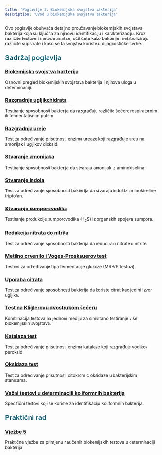 ```yaml
---
title: 'Poglavlje 5: Biokemijska svojstva bakterija'
description: 'Uvod u biokemijska svojstva bakterija'
---
```




Ovo poglavlje obuhvaća detaljno proučavanje biokemijskih svojstava bakterija koja su ključna za njihovu identifikaciju i karakterizaciju. Kroz različite testove i metode analize, učit ćete kako bakterije metaboliziraju različite supstrate i kako se ta svojstva koriste u dijagnostičke svrhe.

<h3 style="color: #096279; font-size: 1.4rem; font-weight: 600; margin: 1.5rem 0 1rem 0;">Sadržaj poglavlja</h3>

### [Biokemijska svojstva bakterija](/poglavlje-5/biokemijska-svojstva-bakterija)
Osnovni pregled biokemijskih svojstava bakterija i njihova uloga u determinaciji.

### [Razgradnja ugljikohidrata](/poglavlje-5/razgradnja-ugljikohidrata)
Testiranje sposobnosti bakterija da razgrađuju različite šećere respiratornim ili fermentativnim putem.

### [Razgradnja ureje](/poglavlje-5/razgradnja-ureje)
Test za određivanje prisutnosti enzima ureaze koji razgrađuje ureu na amonijak i ugljikov dioksid.

### [Stvaranje amonijaka](/poglavlje-5/stvaranje-amonijaka)
Testiranje sposobnosti bakterija da stvaraju amonijak iz aminokiselina.

### [Stvaranje indola](/poglavlje-5/stvaranje-indola)
Test za određivanje sposobnosti bakterija da stvaraju indol iz aminokiseline triptofan.

### [Stvaranje sumporovodika](/poglavlje-5/stvaranje-sumporovodika)
Testiranje produkcije sumporovodika (H<sub>2</sub>S) iz organskih spojeva sumpora.

### [Redukcija nitrata do nitrita](/poglavlje-5/redukcija-nitrata-do-nitrita)
Test za određivanje sposobnosti bakterija da reduciraju nitrate u nitrite.

### [Metilno crvenilo i Voges-Proskauerov test](/poglavlje-5/metilno-crvenilo-i-voges-proskauerov-test)
Testovi za određivanje tipa fermentacije glukoze (MR-VP testovi).

### [Uporaba citrata](/poglavlje-5/uporaba-citrata)
Test za određivanje sposobnosti bakterija da koriste citrat kao jedini izvor ugljika.

### [Test na Kliglerovu dvostrukom šećeru](/poglavlje-5/test-na-kliglerovu-dvostrukom-seceru)
Kombinacija testova na jednom mediju za simultano testiranje više biokemijskih svojstava.

### [Katalaza test](/poglavlje-5/katalaza-test)
Test za određivanje prisutnosti enzima katalaze koji razgrađuje vodikov peroksid.

### [Oksidaza test](/poglavlje-5/oksidaza-test)
Test za određivanje prisutnosti citokrom c oksidaze u bakterijskim stanicama.

### [Važni testovi u determinaciji koliformnih bakterija](/poglavlje-5/vazni-testovi-u-determinaciji-koliformnih-bakterija)
Specifični testovi koji se koriste za identifikaciju koliformnih bakterija.



<h3 style="color: #096279; font-size: 1.4rem; font-weight: 600; margin: 1.5rem 0 1rem 0;">Praktični rad</h3>

### [Vježbe 5](/poglavlje-5/vjezbe-5)
Praktične vježbe za primjenu naučenih biokemijskih testova u determinaciji bakterija.